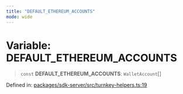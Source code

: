```yaml
---
title: "DEFAULT_ETHEREUM_ACCOUNTS"
mode: wide
---
```

  
# Variable: DEFAULT\_ETHEREUM\_ACCOUNTS

> `const` **DEFAULT\_ETHEREUM\_ACCOUNTS**: `WalletAccount`[]

Defined in: [packages/sdk-server/src/turnkey-helpers.ts:19](https://github.com/tkhq/sdk/blob/main/packages/sdk-server/src/turnkey-helpers.ts#L19)
